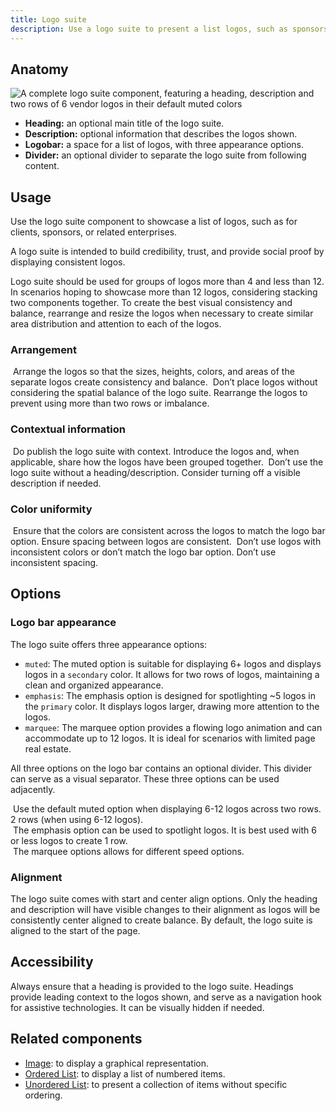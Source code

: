 ```yaml
---
title: Logo suite
description: Use a logo suite to present a list logos, such as sponsors or vendors.
---
```



## Anatomy

![A complete logo suite component, featuring a heading, description and two rows of 6 vendor logos in their default muted colors](https://github.com/primer/brand/assets/13340707/1a5e494f-7bd3-497c-933c-6c809a78422c)

- **Heading:** an optional main title of the logo suite.
- **Description:** optional information that describes the logos shown.
- **Logobar:** a space for a list of logos, with three appearance options.
- **Divider:** an optional divider to separate the logo suite from following content.

## Usage

Use the logo suite component to showcase a list of logos, such as for clients, sponsors, or related enterprises.

A logo suite is intended to build credibility, trust, and provide social proof by displaying consistent logos.

Logo suite should be used for groups of logos more than 4 and less than 12. In scenarios hoping to showcase more than 12 logos, considering stacking two components together. To create the best visual consistency and balance, rearrange and resize the logos when necessary to create similar area distribution and attention to each of the logos.

### Arrangement

<DoDontContainer stacked>
  <Do>
    <img
      src="https://github.com/primer/brand/assets/131988618/da2bd3f3-c7d8-4880-b30d-c05dd4897ba6"
      alt=""
    />
    <Caption>
      Arrange the logos so that the sizes, heights, colors, and areas of the
      separate logos create consistency and balance.
    </Caption>
  </Do>
  <Dont>
    <img
      src="https://github.com/primer/brand/assets/13340707/d7ac28ec-e341-4d77-8220-fd4197d5613b"
      alt=""
    />
    <Caption>
      Don’t place logos without considering the spatial balance of the logo
      suite. Rearrange the logos to prevent using more than two rows or
      imbalance.
    </Caption>
  </Dont>
</DoDontContainer>

### Contextual information

<DoDontContainer stacked>
  <Do>
    <img
      src="https://github.com/primer/brand/assets/131988618/79680b75-9e3b-4eb1-9371-2d8ee45a6dc1"
      alt=""
    />
    <Caption>
      Do publish the logo suite with context. Introduce the logos and, when
      applicable, share how the logos have been grouped together.
    </Caption>
  </Do>
  <Dont>
    <img
      src="https://github.com/primer/brand/assets/131988618/5ab14ace-9c9e-425f-8b5c-73de82340733"
      alt=""
    />
    <Caption>
      Don’t use the logo suite without a heading/description. Consider turning
      off a visible description if needed.
    </Caption>
  </Dont>
</DoDontContainer>

### Color uniformity

<DoDontContainer stacked>
  <Do>
    <img
      src="https://github.com/primer/brand/assets/13340707/b7126430-0d81-4fb6-bd7d-8f35cff923dd"
      alt=""
    />
    <Caption>
      Ensure that the colors are consistent across the logos to match the logo
      bar option. Ensure spacing between logos are consistent.
    </Caption>
  </Do>
  <Dont>
    <img
      src="https://github.com/primer/brand/assets/13340707/85f477d5-9c3d-4db3-847c-1bcf3539ab67"
      alt=""
    />
    <Caption>
      Don’t use logos with inconsistent colors or don’t match the logo bar
      option. Don’t use inconsistent spacing.
    </Caption>
  </Dont>
</DoDontContainer>

## Options

### Logo bar appearance

The logo suite offers three appearance options:

- `muted`: The muted option is suitable for displaying 6+ logos and displays logos in a `secondary` color. It allows for two rows of logos, maintaining a clean and organized appearance.
- `emphasis`: The emphasis option is designed for spotlighting ~5 logos in the `primary` color. It displays logos larger, drawing more attention to the logos.
- `marquee`: The marquee option provides a flowing logo animation and can accommodate up to 12 logos. It is ideal for scenarios with limited page real estate.

All three options on the logo bar contains an optional divider. This divider can serve as a visual separator. These three options can be used adjacently.

<div>
  <img
    src="https://github.com/primer/brand/assets/131988618/d525e6b1-bf67-4684-9300-401ef7686b47"
    alt=""
  />
  <Caption>
    Use the default muted option when displaying 6-12 logos across two rows. 2
    rows (when using 6-12 logos).
  </Caption>
</div>

<div>
  <img
    src="https://github.com/primer/brand/assets/131988618/ce3e22f1-9852-4869-830b-5d54b6a1a039"
    alt=""
  />
  <Caption>
    The emphasis option can be used to spotlight logos. It is best used with 6
    or less logos to create 1 row.
  </Caption>
</div>

<div>
  <img
    src="https://github.com/primer/brand/assets/131988618/409d7a90-d086-438b-80ab-31350f6c42fa"
    alt=""
  />
  <Caption>The marquee options allows for different speed options.</Caption>
</div>

### Alignment

The logo suite comes with start and center align options. Only the heading and description will have visible changes to their alignment as logos will be consistently center aligned to create balance. By default, the logo suite is aligned to the start of the page.

## Accessibility

Always ensure that a heading is provided to the logo suite. Headings provide leading context to the logos shown, and serve as a navigation hook for assistive technologies. It can be visually hidden if needed.

## Related components

- [Image](/components/Image): to display a graphical representation.
- [Ordered List](/components/OrderedList): to display a list of numbered items.
- [Unordered List](/components/UnorderedList): to present a collection of items without specific ordering.
